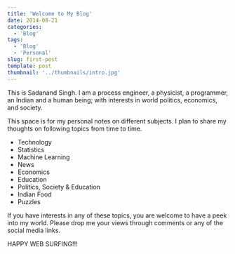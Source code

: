 ```yaml
---
title: 'Welcome to My Blog'
date: 2014-08-21
categories:
  - 'Blog'
tags:
  - 'Blog'
  - 'Personal'
slug: first-post
template: post
thumbnail: '../thumbnails/intro.jpg'
---
```



This is Sadanand Singh. I am a process engineer, a physicist, a
programmer, an Indian and a human being; with interests in world
politics, economics, and society.

<div class='image-container'>
  <div class='image-container__left'>
    <ZoomImage src='https://res.cloudinary.com/sadanandsingh/image/upload/v1496963333/sadanand_navmqu.jpg'></ZoomImage>
  </div>
  <div class='image-container__right'>
    <Timeline
      dataSource={{ sourceType: 'profile', screenName: 'reckoningdev' }}
      options={{ username: 'reckoningdev', height: 640 }}
    />
  </div>
</div>

This space is for my personal notes on different subjects. I plan to
share my thoughts on following topics from time to time.

- Technology
- Statistics
- Machine Learning
- News
- Economics
- Education
- Politics, Society & Education
- Indian Food
- Puzzles

If you have interests in any of these topics, you are welcome to have a
peek into my world. Please drop me your views through comments or any of
the social media links.

HAPPY WEB SURFING!!!
